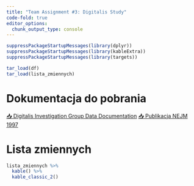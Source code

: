 ```yaml
---
title: "Team Assignment #3: Digitalis Study"
code-fold: true
editor_options: 
  chunk_output_type: console
---
```


```r
suppressPackageStartupMessages(library(dplyr))
suppressPackageStartupMessages(library(kableExtra))
suppressPackageStartupMessages(library(targets))

tar_load(df)
tar_load(lista_zmiennych)
```

# Dokumentacja do pobrania

:::{.btn-group} 
[📥 Digitalis Investigation Group Data Documentation](2_DIG Documentation-1.pdf){.btn .btn-primary}
[📥 Publikacja NEJM 1997](3_NEJM_Effect of Digoxin_Feb1997-1.pdf){.btn .btn-primary}
:::

# Lista zmiennych

```r
lista_zmiennych %>% 
  kable() %>% 
  kable_classic_2()
```
